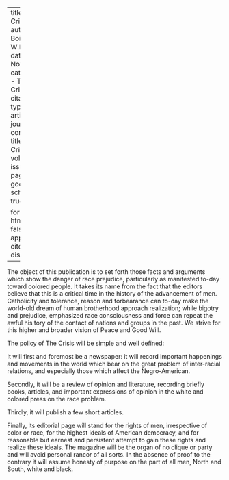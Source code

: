 
---
title: 'The Crisis'
author: Du Bois, W.E.B.
date: Nov. 1910
categories: 
  - The Crisis
citation: 
  type: article-journal
  container-title: The Crisis
  volume: 1
  issue: 1
  page: 10
google-scholar: true

format:
  html:
    toc: false
    appendix-cite-as: display
---


The object of this publication is to set forth those facts and arguments which show the danger of race prejudice, particularly as manifested to-day toward colored people. It takes its name from the fact that the editors believe that this is a critical time in the history of the advancement of men. Catholicity and tolerance, reason and forbearance can to-day make the world-old dream of human brotherhood approach realization; while bigotry and prejudice, emphasized race consciousness and force can repeat the awful his tory of the contact of nations and groups in the past. We strive for this higher and broader vision of Peace and Good Will.     

The policy of <span class = "small-caps">The Crisis</span> will be simple and well defined:       

It will first and foremost be a newspaper: it will record important happenings and movements in the world which bear on the great problem of inter-racial relations, and especially those which affect the Negro-American.     

Secondly, it will be a review of opinion and literature, recording briefly books, articles, and important expressions of opinion in the white and colored press on the race problem.      

Thirdly, it will publish a few short articles.

Finally, its editorial page will stand for the rights of men, irrespective of color or race, for the highest ideals of American democracy, and for reasonable but earnest and persistent attempt to gain these rights and realize these ideals. The magazine will be the organ of no clique or party and will avoid personal rancor of all sorts. In the absence of proof to the contrary it will assume honesty of purpose on the part of all men, North and South, white and black.

